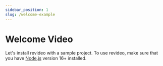 ```yaml
---
sidebar_position: 1
slug: /welcome-example
---
```



# Welcome Video

Let's install revideo with a sample project. To use revideo, make sure that you have [Node.js](https://nodejs.org/) version 16+ installed.
